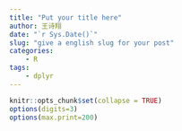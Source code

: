 ```yaml
---
title: "Put your title here"
author: 王诗翔
date: "`r Sys.Date()`"
slug: "give a english slug for your post"
categories: 
    - R
tags:
    - dplyr
---
```



```r
knitr::opts_chunk$set(collapse = TRUE)
options(digits=3)
options(max.print=200)
```
